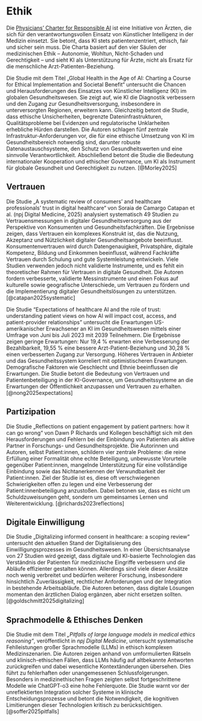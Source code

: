 # Ethik

Die [Physicians' Charter for Responsible AI](https://physicianscharter.ai/) ist eine Initiative von Ärzten, die sich für den verantwortungsvollen Einsatz von Künstlicher Intelligenz in der Medizin einsetzt. Sie betont, dass KI stets patientenzentriert, ethisch, fair und sicher sein muss. Die Charta basiert auf den vier Säulen der medizinischen Ethik – Autonomie, Wohltun, Nicht-Schaden und Gerechtigkeit – und sieht KI als Unterstützung für Ärzte, nicht als Ersatz für die menschliche Arzt-Patienten-Beziehung.

Die Studie mit dem Titel „Global Health in the Age of AI: Charting a Course for Ethical Implementation and Societal Benefit“ untersucht die Chancen und Herausforderungen des Einsatzes von Künstlicher Intelligenz (KI) im globalen Gesundheitswesen. Sie zeigt auf, wie KI die Diagnostik verbessern und den Zugang zur Gesundheitsversorgung, insbesondere in unterversorgten Regionen, erweitern kann. Gleichzeitig betont die Studie, dass ethische Unsicherheiten, begrenzte Dateninfrastrukturen, Qualitätsprobleme bei Evidenzen und regulatorische Unklarheiten erhebliche Hürden darstellen. Die Autoren schlagen fünf zentrale Infrastruktur-Anforderungen vor, die für eine ethische Umsetzung von KI im Gesundheitsbereich notwendig sind, darunter robuste Datenaustauschsysteme, den Schutz von Gesundheitswerten und eine sinnvolle Verantwortlichkeit. Abschließend betont die Studie die Bedeutung internationaler Kooperation und ethischer Governance, um KI als Instrument für globale Gesundheit und Gerechtigkeit zu nutzen. [@Morley2025]

## Vertrauen

Die Studie „A systematic review of consumers’ and healthcare professionals’ trust in digital healthcare“ von Soraia de Camargo Catapan et al. (npj Digital Medicine, 2025) analysiert systematisch 49 Studien zu Vertrauensmessungen in digitaler Gesundheitsversorgung aus der Perspektive von Konsumenten und Gesundheitsfachkräften. Die Ergebnisse zeigen, dass Vertrauen ein komplexes Konstrukt ist, das die Nutzung, Akzeptanz und Nützlichkeit digitaler Gesundheitsangebote beeinflusst. Konsumentenvertrauen wird durch Datengenauigkeit, Privatsphäre, digitale Kompetenz, Bildung und Einkommen beeinflusst, während Fachkräfte Vertrauen durch Schulung und gute Systemleistung entwickeln. Viele Studien verwenden jedoch nicht validierte Instrumente, und es fehlt ein theoretischer Rahmen für Vertrauen in digitale Gesundheit. Die Autoren fordern verbesserte, validierte Messinstrumente und einen Fokus auf kulturelle sowie geografische Unterschiede, um Vertrauen zu fördern und die Implementierung digitaler Gesundheitslösungen zu unterstützen. [@catapan2025systematic]

Die Studie "Expectations of healthcare AI and the role of trust: understanding patient views on how AI will impact cost, access, and patient-provider relationships" untersucht die Erwartungen US-amerikanischer Erwachsener an KI im Gesundheitswesen mittels einer Umfrage von Juni bis Juli 2023 mit 2039 Teilnehmern. Die Ergebnisse zeigen geringe Erwartungen: Nur 19,4 % erwarten eine Verbesserung der Bezahlbarkeit, 19,55 % eine bessere Arzt-Patient-Beziehung und 30,28 % einen verbesserten Zugang zur Versorgung. Höheres Vertrauen in Anbieter und das Gesundheitssystem korreliert mit optimistischeren Erwartungen. Demografische Faktoren wie Geschlecht und Ethnie beeinflussen die Erwartungen. Die Studie betont die Bedeutung von Vertrauen und Patientenbeteiligung in der KI-Governance, um Gesundheitssysteme an die Erwartungen der Öffentlichkeit anzupassen und Vertrauen zu erhalten. [@nong2025expectations]

## Partizipation

Die Studie „Reflections on patient engagement by patient partners: how it can go wrong“ von Dawn P Richards und Kollegen beschäftigt sich mit den Herausforderungen und Fehlern bei der Einbindung von Patienten als aktive Partner in Forschungs- und Gesundheitsprojekte. Die Autorinnen und Autoren, selbst Patient:innen, schildern vier zentrale Probleme: die reine Erfüllung einer Formalität ohne echte Beteiligung, unbewusste Vorurteile gegenüber Patient:innen, mangelnde Unterstützung für eine vollständige Einbindung sowie das Nichtanerkennen der Verwundbarkeit der Patient:innen. Ziel der Studie ist es, diese oft verschwiegenen Schwierigkeiten offen zu legen und eine Verbesserung der Patient:innenbeteiligung anzustoßen. Dabei betonen sie, dass es nicht um Schuldzuweisungen geht, sondern um gemeinsames Lernen und Weiterentwicklung. [@richards2023reflections]

## Digitale Einwilligung

Die Studie „Digitalizing informed consent in healthcare: a scoping review“ untersucht den aktuellen Stand der Digitalisierung des Einwilligungsprozesses im Gesundheitswesen. In einer Übersichtsanalyse von 27 Studien wird gezeigt, dass digitale und KI-basierte Technologien das Verständnis der Patienten für medizinische Eingriffe verbessern und die Abläufe effizienter gestalten können. Allerdings sind viele dieser Ansätze noch wenig verbreitet und bedürfen weiterer Forschung, insbesondere hinsichtlich Zuverlässigkeit, rechtlicher Anforderungen und der Integration in bestehende Arbeitsabläufe. Die Autoren betonen, dass digitale Lösungen momentan den ärztlichen Dialog ergänzen, aber nicht ersetzen sollten. [@goldschmitt2025digitalizing]

## Sprachmodelle & Ethisches Denken

Die Studie mit dem Titel *„Pitfalls of large language models in medical ethics reasoning“*, veröffentlicht in *npj Digital Medicine*, untersucht systematische Fehlleistungen großer Sprachmodelle (LLMs) in ethisch komplexen Medizinszenarien. Die Autoren zeigen anhand von umformulierten Rätseln und klinisch-ethischen Fällen, dass LLMs häufig auf altbekannte Antworten zurückgreifen und dabei wesentliche Kontextänderungen übersehen. Dies führt zu fehlerhaften oder unangemessenen Schlussfolgerungen. Besonders in medizinethischen Fragen zeigten selbst fortgeschrittene Modelle wie ChatGPT-o3 eine hohe Fehlerquote. Die Studie warnt vor der unreflektierten Integration solcher Systeme in klinische Entscheidungsprozesse und betont die Notwendigkeit, die kognitiven Limitierungen dieser Technologien kritisch zu berücksichtigen. [@soffer2025pitfalls]
